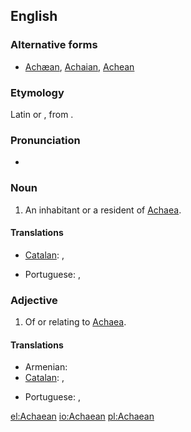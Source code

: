 ==English==

===Alternative forms===
* [[Achæan]], [[Achaian]], [[Achean]]

===Etymology===
Latin {{term|Achaeus|lang=la}} or {{term|Achaius|lang=la}}, from {{etyl|grc}} {{term|lang=grc|Ἀχαιός|tr=Akhaios}}.

===Pronunciation=== 
* {{IPA|/əˈkiːən/|lang=en}} 

===Noun===
{{en-noun}}

# An inhabitant or a resident of [[Achaea]].

====Translations====
{{trans-top|an inhabitant of Achaea}}
* [[Catalan]]: {{t-|ca|aqueu|m}}, {{t-|ca|aquea|f}}
{{trans-mid}}
* Portuguese: {{t|pt|aqueu|m}}, {{t|pt|aqueia|f}}
{{trans-bottom}}

===Adjective===
{{en-adj|-}}

# Of or relating to [[Achaea]].

====Translations====
{{trans-top|Of or relating to Achaea}}
* Armenian: {{t-|hy|աքայական|tr=akʿayakan|sc=Armn}}
* [[Catalan]]: {{t-|ca|aqueu|m}}, {{t-|ca|aquea|f}}
{{trans-mid}}
* Portuguese: {{t|pt|aqueu|m}}, {{t|pt|aqueia|f}}
{{trans-bottom}}

[[el:Achaean]]
[[io:Achaean]]
[[pl:Achaean]]